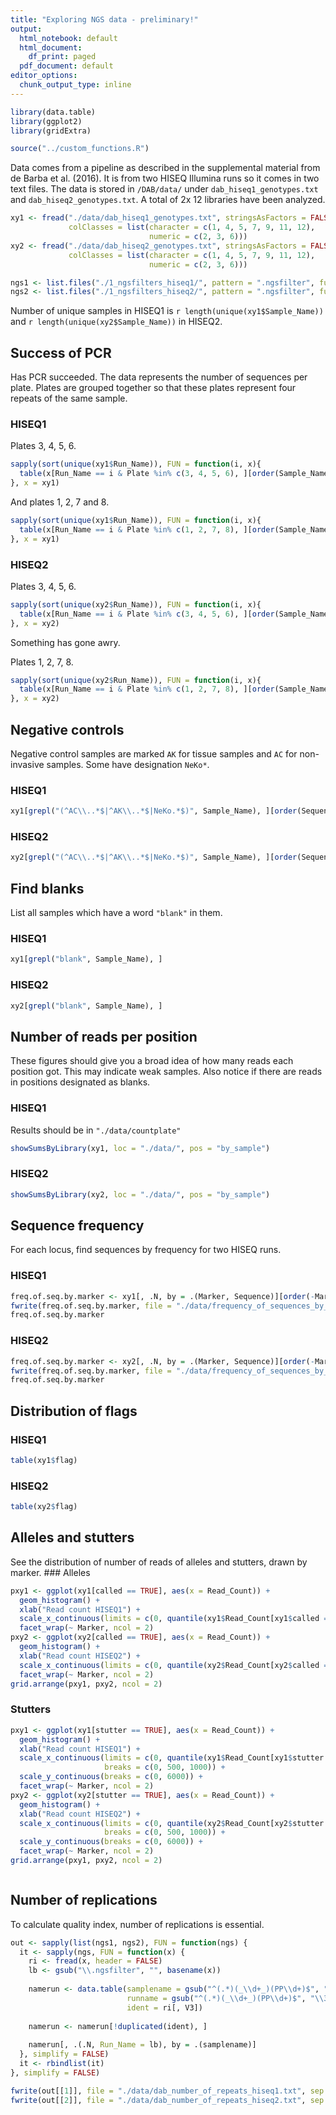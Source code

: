 ```yaml
---
title: "Exploring NGS data - preliminary!"
output:
  html_notebook: default
  html_document:
    df_print: paged
  pdf_document: default
editor_options:
  chunk_output_type: inline
---
```


```r
library(data.table)
library(ggplot2)
library(gridExtra)

source("../custom_functions.R")
```

Data comes from a pipeline as described in the supplemental material from de Barba et al. (2016). It is from two HISEQ Illumina runs so it comes in two text files. The data is stored in `/DAB/data/` under `dab_hiseq1_genotypes.txt` and `dab_hiseq2_genotypes.txt`. A total of 2x 12 libraries have been analyzed.

```r
xy1 <- fread("./data/dab_hiseq1_genotypes.txt", stringsAsFactors = FALSE,
             colClasses = list(character = c(1, 4, 5, 7, 9, 11, 12),
                               numeric = c(2, 3, 6)))
xy2 <- fread("./data/dab_hiseq2_genotypes.txt", stringsAsFactors = FALSE,
             colClasses = list(character = c(1, 4, 5, 7, 9, 11, 12),
                               numeric = c(2, 3, 6)))

ngs1 <- list.files("./1_ngsfilters_hiseq1/", pattern = ".ngsfilter", full.names = TRUE)
ngs2 <- list.files("./1_ngsfilters_hiseq2/", pattern = ".ngsfilter", full.names = TRUE)
```


Number of unique samples in HISEQ1 is `r length(unique(xy1$Sample_Name))` and `r length(unique(xy2$Sample_Name))` in HISEQ2.

## Success of PCR
Has PCR succeeded. The data represents the number of sequences per plate. Plates are grouped together so that these plates represent four repeats of the same sample.

### HISEQ1
Plates 3, 4, 5, 6.
```r
sapply(sort(unique(xy1$Run_Name)), FUN = function(i, x){
  table(x[Run_Name == i & Plate %in% c(3, 4, 5, 6), ][order(Sample_Name, Marker, Plate, length)][, Plate])
}, x = xy1)
```

And plates 1, 2, 7 and 8.
```r
sapply(sort(unique(xy1$Run_Name)), FUN = function(i, x){
  table(x[Run_Name == i & Plate %in% c(1, 2, 7, 8), ][order(Sample_Name, Marker, Plate, length)][, Plate])
}, x = xy1)
```

### HISEQ2
Plates 3, 4, 5, 6.
```r
sapply(sort(unique(xy2$Run_Name)), FUN = function(i, x){
  table(x[Run_Name == i & Plate %in% c(3, 4, 5, 6), ][order(Sample_Name, Marker, Plate, length)][, Plate])
}, x = xy2)
```
Something has gone awry.

Plates 1, 2, 7, 8.
```r
sapply(sort(unique(xy2$Run_Name)), FUN = function(i, x){
  table(x[Run_Name == i & Plate %in% c(1, 2, 7, 8), ][order(Sample_Name, Marker, Plate, length)][, Plate])
}, x = xy2)
```

## Negative controls
Negative control samples are marked `AK` for tissue samples and `AC` for non-invasive samples. Some have designation `NeKo*`.

### HISEQ1
```r
xy1[grepl("(^AC\\..*$|^AK\\..*$|NeKo.*$)", Sample_Name), ][order(Sequence, Run_Name, Sample_Name, Plate, Marker)]
```

### HISEQ2
```r
xy2[grepl("(^AC\\..*$|^AK\\..*$|NeKo.*$)", Sample_Name), ][order(Sequence, Run_Name, Sample_Name, Plate, Marker)]
```


## Find blanks

List all samples which have a word `"blank"` in them.

### HISEQ1
```r
xy1[grepl("blank", Sample_Name), ]
```

### HISEQ2
```r
xy2[grepl("blank", Sample_Name), ]
```

## Number of reads per position
These figures should give you a broad idea of how many reads each position got. This may indicate weak samples. Also notice if there are reads in positions designated as blanks.

### HISEQ1
Results should be in `"./data/countplate"`
```r
showSumsByLibrary(xy1, loc = "./data/", pos = "by_sample")
```

### HISEQ2
```r
showSumsByLibrary(xy2, loc = "./data/", pos = "by_sample")
```

## Sequence frequency

For each locus, find sequences by frequency for two HISEQ runs.

### HISEQ1
```r
freq.of.seq.by.marker <- xy1[, .N, by = .(Marker, Sequence)][order(-Marker, N, decreasing = TRUE), .(Marker, N, Sequence)]
fwrite(freq.of.seq.by.marker, file = "./data/frequency_of_sequences_by_marker_hiseq1.txt", sep = "\t")
freq.of.seq.by.marker
```

### HISEQ2
```r
freq.of.seq.by.marker <- xy2[, .N, by = .(Marker, Sequence)][order(-Marker, N, decreasing = TRUE), .(Marker, N, Sequence)]
fwrite(freq.of.seq.by.marker, file = "./data/frequency_of_sequences_by_marker_hiseq2.txt", sep = "\t")
freq.of.seq.by.marker
```

## Distribution of flags

### HISEQ1
```r
table(xy1$flag)
```

### HISEQ2
```r
table(xy2$flag)
```

## Alleles and stutters
See the distribution of number of reads of alleles and stutters, drawn by marker.
### Alleles
```r
pxy1 <- ggplot(xy1[called == TRUE], aes(x = Read_Count)) +
  geom_histogram() +
  xlab("Read count HISEQ1") +
  scale_x_continuous(limits = c(0, quantile(xy1$Read_Count[xy1$called == TRUE], 0.99))) +
  facet_wrap(~ Marker, ncol = 2)
pxy2 <- ggplot(xy2[called == TRUE], aes(x = Read_Count)) +
  geom_histogram() +
  xlab("Read count HISEQ2") +
  scale_x_continuous(limits = c(0, quantile(xy2$Read_Count[xy2$called == TRUE], 0.99))) +
  facet_wrap(~ Marker, ncol = 2)
grid.arrange(pxy1, pxy2, ncol = 2)
```
### Stutters
```r
pxy1 <- ggplot(xy1[stutter == TRUE], aes(x = Read_Count)) +
  geom_histogram() +
  xlab("Read count HISEQ1") +
  scale_x_continuous(limits = c(0, quantile(xy1$Read_Count[xy1$stutter == TRUE], 0.99)),
                     breaks = c(0, 500, 1000)) +
  scale_y_continuous(breaks = c(0, 6000)) +
  facet_wrap(~ Marker, ncol = 2)
pxy2 <- ggplot(xy2[stutter == TRUE], aes(x = Read_Count)) +
  geom_histogram() +
  xlab("Read count HISEQ2") +
  scale_x_continuous(limits = c(0, quantile(xy2$Read_Count[xy2$stutter == TRUE], 0.99)),
                     breaks = c(0, 500, 1000)) +
  scale_y_continuous(breaks = c(0, 6000)) +
  facet_wrap(~ Marker, ncol = 2)
grid.arrange(pxy1, pxy2, ncol = 2)
```
```r
```

## Number of replications

To calculate quality index, number of replications is essential.
```r
out <- sapply(list(ngs1, ngs2), FUN = function(ngs) {
  it <- sapply(ngs, FUN = function(x) {
    ri <- fread(x, header = FALSE)
    lb <- gsub("\\.ngsfilter", "", basename(x))
    
    namerun <- data.table(samplename = gsub("^(.*)(_\\d+_)(PP\\d+)$", "\\1", ri[, V2]),
                          runname = gsub("^(.*)(_\\d+_)(PP\\d+)$", "\\3", ri[, V2]),
                          ident = ri[, V3])
    
    namerun <- namerun[!duplicated(ident), ]
    
    namerun[, .(.N, Run_Name = lb), by = .(samplename)]
  }, simplify = FALSE)
  it <- rbindlist(it)
}, simplify = FALSE)

fwrite(out[[1]], file = "./data/dab_number_of_repeats_hiseq1.txt", sep = "\t")
fwrite(out[[2]], file = "./data/dab_number_of_repeats_hiseq2.txt", sep = "\t")
```

